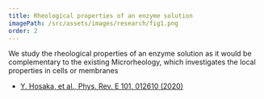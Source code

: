```yaml
---
title: Rheological properties of an enzyme solution
imagePath: /src/assets/images/research/fig1.png
order: 2
---
```


We study the rheological properties of an enzyme solution as it would be complementary to the existing Microrheology, which investigates the local properties in cells or membranes

- [Y. Hosaka, et al., Phys. Rev. E 101, 012610 (2020)](https://doi.org/10.1103/PhysRevE.101.012610)
